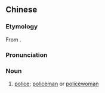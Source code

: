 {{also|波丽士}}
==Chinese==
{{zh-forms|s=波丽士|gloss=-}}

===Etymology===
From {{der|zh|en|police}}.

===Pronunciation===
{{zh-pron
|m=bōlìshì
|cat=n
}}

===Noun===
{{zh-noun}}

# {{lb|zh|Taiwan|neologism}} [[police]]; [[policeman]] or [[policewoman]]